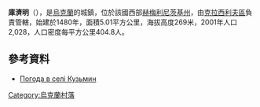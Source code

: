 {{coord|49|41|54|N|27|4|41|E|type:city(2028)_region:UA_scale:100000|display=title}}

'''庫濟明'''（{{lang-uk|Кузьмин}}），是[[烏克蘭|烏克蘭]]的城鎮，位於該國西部[[赫梅利尼茨基州|赫梅利尼茨基州]]，由[[克拉西利夫區|克拉西利夫區]]負責管轄，始建於1480年，面積5.01平方公里，海拔高度269米，2001年人口2,028，人口密度每平方公里404.8人。

==參考資料==
* [http://weather.in.ua/ua/hmel'nickaja/12633 Погода в селі Кузьмин] {{Wayback|url=http://weather.in.ua/ua/hmel%27nickaja/12633 |date=20170527175537 }}

{{Ukraine-geo-stub}}
[[Category:烏克蘭村落|Category:烏克蘭村落]]